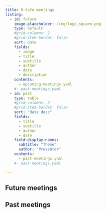 ```yaml
---
title: R Cafe meetings
listing: 
  - id: future
    image-placeholder: /img/logo_square.png
    type: default
    #grid-columns: 2
    #grid-item-border: false
    sort: date
    fields: 
      - image
      - title
      - subtitle
      - author
      - date
      - description
    contents: 
      - upcoming-meetings.yaml
    #- past-meetings.yaml
  - id: past
    type: table
    #grid-columns: 3
    #grid-item-border: false
    sort: "date desc"
    fields: 
      - title
      - subtitle
      - author
      - date
    field-display-names:
      subtitle: "Theme"
      author: "Presenter"
    contents: 
      - past-meetings.yaml
    #- past-meetings.yaml

---
```


## Future meetings

:::{#future}
:::

## Past meetings

:::{#past}
:::
